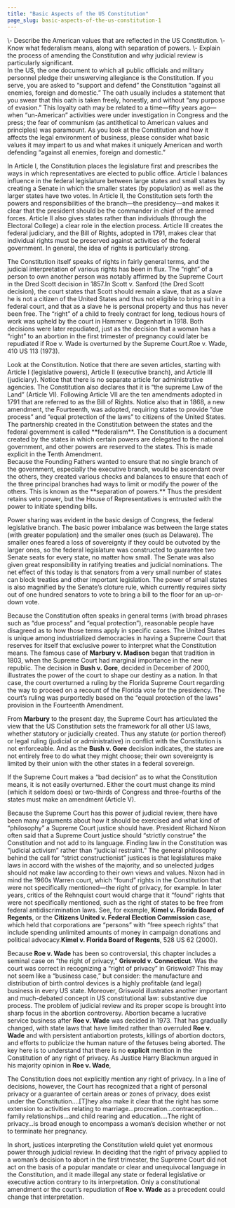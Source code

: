 ```yaml
---
title: "Basic Aspects of the US Constitution"
page_slug: basic-aspects-of-the-us-constitution-1
---
```

<div className="content-chunk" data-subsection-id = "Learning-Objectives-1pt">
<Info title="LEARNING OBJECTIVES">\- Describe the American values that are reflected in the US Constitution.  
\- Know what federalism means, along with separation of powers.  
\- Explain the process of amending the Constitution and why judicial review is particularly significant.</Info>
</div>
<div className="content-chunk" data-subsection-id = "The-Constitution-as-Reflecting-American-Values-45t">
In the US, the one document to which all public officials and military personnel pledge their unswerving allegiance is the Constitution. If you serve, you are asked to “support and defend” the Constitution “against all enemies, foreign and domestic.” The oath usually includes a statement that you swear that this oath is taken freely, honestly, and without “any purpose of evasion.” This loyalty oath may be related to a time—fifty years ago—when “un-American” activities were under investigation in Congress and the press; the fear of communism (as antithetical to American values and principles) was paramount. As you look at the Constitution and how it affects the legal environment of business, please consider what basic values it may impart to us and what makes it uniquely American and worth defending “against all enemies, foreign and domestic.” 

In Article I, the Constitution places the legislature first and prescribes the ways in which representatives are elected to public office. Article I balances influence in the federal legislature between large states and small states by creating a Senate in which the smaller states (by population) as well as the larger states have two votes. In Article II, the Constitution sets forth the powers and responsibilities of the branch—the presidency—and makes it clear that the president should be the commander in chief of the armed forces. Article II also gives states rather than individuals (through the Electoral College) a clear role in the election process. Article III creates the federal judiciary, and the Bill of Rights, adopted in 1791, makes clear that individual rights must be preserved against activities of the federal government. In general, the idea of rights is particularly strong.

The Constitution itself speaks of rights in fairly general terms, and the judicial interpretation of various rights has been in flux. The “right” of a person to own another person was notably affirmed by the Supreme Court in the Dred Scott decision in 1857.In Scott v. Sanford (the Dred Scott decision), the court states that Scott should remain a slave, that as a slave he is not a citizen of the United States and thus not eligible to bring suit in a federal court, and that as a slave he is personal property and thus has never been free. The “right” of a child to freely contract for long, tedious hours of work was upheld by the court in Hammer v. Dagenhart in 1918. Both decisions were later repudiated, just as the decision that a woman has a “right” to an abortion in the first trimester of pregnancy could later be repudiated if Roe v. Wade is overturned by the Supreme Court.Roe v. Wade, 410 US 113 (1973).
</div>
<div className="content-chunk" data-subsection-id = "General-Structure-of-the-Constitution-43t">
Look at the Constitution. Notice that there are seven articles, starting with Article I (legislative powers), Article II (executive branch), and Article III (judiciary). Notice that there is no separate article for administrative agencies. The Constitution also declares that it is “the supreme Law of the Land” (Article VI). Following Article VII are the ten amendments adopted in 1791 that are referred to as the Bill of Rights. Notice also that in 1868, a new amendment, the Fourteenth, was adopted, requiring states to provide “due process” and “equal protection of the laws” to citizens of the United States.
</div>
<div className="content-chunk" data-subsection-id = "Federalism-44t">
The partnership created in the Constitution between the states and the federal government is called **federalism**. The Constitution is a document created by the states in which certain powers are delegated to the national government, and other powers are reserved to the states. This is made explicit in the Tenth Amendment.
</div>
<div className="content-chunk" data-subsection-id = "Separation-of-Powers-and-Judicial-Review-46t">
Because the Founding Fathers wanted to ensure that no single branch of the government, especially the executive branch, would be ascendant over the others, they created various checks and balances to ensure that each of the three principal branches had ways to limit or modify the power of the others. This is known as the **separation of powers.** Thus the president retains veto power, but the House of Representatives is entrusted with the power to initiate spending bills.

Power sharing was evident in the basic design of Congress, the federal legislative branch. The basic power imbalance was between the large states (with greater population) and the smaller ones (such as Delaware). The smaller ones feared a loss of sovereignty if they could be outvoted by the larger ones, so the federal legislature was constructed to guarantee two Senate seats for every state, no matter how small. The Senate was also given great responsibility in ratifying treaties and judicial nominations. The net effect of this today is that senators from a very small number of states can block treaties and other important legislation. The power of small states is also magnified by the Senate’s cloture rule, which currently requires sixty out of one hundred senators to vote to bring a bill to the floor for an up-or-down vote.

Because the Constitution often speaks in general terms (with broad phrases such as “due process” and “equal protection”), reasonable people have disagreed as to how those terms apply in specific cases. The United States is unique among industrialized democracies in having a Supreme Court that reserves for itself that exclusive power to interpret what the Constitution means. The famous case of __Marbury v. Madison__ began that tradition in 1803, when the Supreme Court had marginal importance in the new republic. The decision in __Bush v. Gore__, decided in December of 2000, illustrates the power of the court to shape our destiny as a nation. In that case, the court overturned a ruling by the Florida Supreme Court regarding the way to proceed on a recount of the Florida vote for the presidency. The court’s ruling was purportedly based on the “equal protection of the laws” provision in the Fourteenth Amendment.

From __Marbury__ to the present day, the Supreme Court has articulated the view that the US Constitution sets the framework for all other US laws, whether statutory or judicially created. Thus any statute (or portion thereof) or legal ruling (judicial or administrative) in conflict with the Constitution is not enforceable. And as the __Bush v. Gore__ decision indicates, the states are not entirely free to do what they might choose; their own sovereignty is limited by their union with the other states in a federal sovereign.

If the Supreme Court makes a “bad decision” as to what the Constitution means, it is not easily overturned. Either the court must change its mind (which it seldom does) or two-thirds of Congress and three-fourths of the states must make an amendment (Article V).

Because the Supreme Court has this power of judicial review, there have been many arguments about how it should be exercised and what kind of “philosophy” a Supreme Court justice should have. President Richard Nixon often said that a Supreme Court justice should “strictly construe” the Constitution and not add to its language. Finding law in the Constitution was “judicial activism” rather than “judicial restraint.” The general philosophy behind the call for “strict constructionist” justices is that legislatures make laws in accord with the wishes of the majority, and so unelected judges should not make law according to their own views and values. Nixon had in mind the 1960s Warren court, which “found” rights in the Constitution that were not specifically mentioned—the right of privacy, for example. In later years, critics of the Rehnquist court would charge that it “found” rights that were not specifically mentioned, such as the right of states to be free from federal antidiscrimination laws. See, for example, __Kimel v. Florida Board of Regents__, or the __Citizens United v. Federal Election Commission__ case, which held that corporations are “persons” with “free speech rights” that include spending unlimited amounts of money in campaign donations and political advocacy.__Kimel v. Florida Board of Regents__, 528 US 62 (2000).

Because __Roe v. Wade__ has been so controversial, this chapter includes a seminal case on “the right of privacy,” __Griswold v. Connecticut__. Was the court was correct in recognizing a “right of privacy” in Griswold? This may not seem like a “business case,” but consider: the manufacture and distribution of birth control devices is a highly profitable (and legal) business in every US state. Moreover, Griswold illustrates another important and much-debated concept in US constitutional law: substantive due process. The problem of judicial review and its proper scope is brought into sharp focus in the abortion controversy. Abortion became a lucrative service business after __Roe v. Wade__ was decided in 1973. That has gradually changed, with state laws that have limited rather than overruled __Roe v. Wade__ and with persistent antiabortion protests, killings of abortion doctors, and efforts to publicize the human nature of the fetuses being aborted. The key here is to understand that there is no __explicit__ mention in the Constitution of any right of privacy. As Justice Harry Blackmun argued in his majority opinion in __Roe v. Wade__,

The Constitution does not explicitly mention any right of privacy. In a line of decisions, however, the Court has recognized that a right of personal privacy or a guarantee of certain areas or zones of privacy, does exist under the Constitution.…\[T\]hey also make it clear that the right has some extension to activities relating to marriage…procreation…contraception…family relationships…and child rearing and education.…The right of privacy…is broad enough to encompass a woman’s decision whether or not to terminate her pregnancy.

In short, justices interpreting the Constitution wield quiet yet enormous power through judicial review. In deciding that the right of privacy applied to a woman’s decision to abort in the first trimester, the Supreme Court did not act on the basis of a popular mandate or clear and unequivocal language in the Constitution, and it made illegal any state or federal legislative or executive action contrary to its interpretation. Only a constitutional amendment or the court’s repudiation of __Roe v. Wade__ as a precedent could change that interpretation.
</div>
